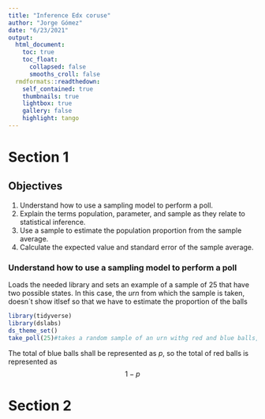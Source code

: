 ```yaml
---
title: "Inference Edx coruse"
author: "Jorge Gómez"
date: "6/23/2021"
output:
  html_document:
    toc: true
    toc_float: 
      collapsed: false
      smooths_croll: false
  rmdformats::readthedown:
    self_contained: true
    thumbnails: true
    lightbox: true
    gallery: false
    highlight: tango
---
```

# Section 1

## Objectives

1. Understand how to use a sampling model to perform a poll.
2. Explain the terms population, parameter, and sample as they relate to statistical inference.
3. Use a sample to estimate the population proportion from the sample average.
4. Calculate the expected value and standard error of the sample average. 

### Understand how to use a sampling model to perform a poll
Loads the needed library and sets an example of a sample of 25 that have two possible states. In this case, the *urn* from which the sample is taken, doesn´t show itlsef so that we have to estimate the proportion of the balls
```r
library(tidyverse)
library(dslabs)
ds_theme_set()
take_poll(25)#takes a random sample of an urn withg red and blue balls, it is with replacements
```

The total of blue balls shall be represented as *p*, so the total of red balls is represented as 
$$
1-p
$$


# Section 2







